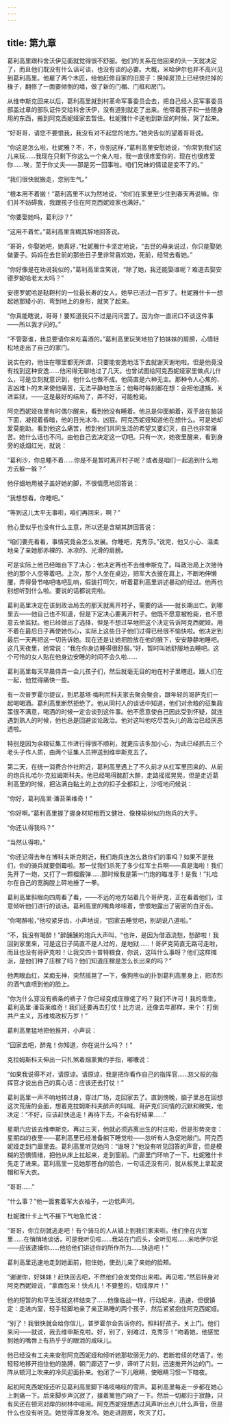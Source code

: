 ```yaml
---
---
---
```

title: 第九章
---




葛利高里跟科舍沃伊见面就觉得很不舒服。他们的关系在他回来的头一天就决定了，而且他们既没有什么话可谈，也没有谈的必要。大概，米哈伊尔也并不高兴见到葛利高里。他雇了两个木匠，给他赶修自家的旧房子：换掉房顶上已经快烂掉的椽子，翻修了一面要倾倒的墙，做了新的门楣、门框和房门。

从维申斯克回来以后，葛利高里就到村革命军事委员会去，把自己经人民军事委员部盖过章的部队证件交给科舍沃伊，没有道别就走了出来。他带着孩子和一些随身用的东西，搬到阿克西妮娅家去暂住。杜妮雅什卡送他到新居的时候，哭了起来。

“好哥哥，请您不要恨我，我没有对不起您的地方。”她央告似的望着哥哥说。

“你这是怎么啦，杜妮雅？不，不，你别这样，”葛利高里安慰她说，“你常到我们这儿来玩……我现在只剩下你这么一个亲人啦，我一直很疼爱你的，现在也很疼爱你……唉，至于你丈夫——那是另一回事啦。咱们兄妹的情谊是变不了的。”

“我们很快就搬走，您别生气。”

“根本用不着搬！”葛利高里不以为然地说，“你们在家里至少住到春天再说嘛。你们并不妨碍我，我跟孩子住在阿克西妮娅家也满好。”

“你要娶她吗，葛利沙？”

“这用不着忙。”葛利高里含糊其辞地回答说。

“哥哥，你娶她吧，她真好，”杜妮雅什卡坚定地说，“去世的母亲说过，你只能娶她做妻子。妈妈在去世前的那些日子里非常喜欢她，死前，经常去看她。”

“你好像是在劝说我似的，”葛利高里含笑说，“除了她，我还能娶谁呢？难道去娶安德罗妮哈老太太吗？”

安德罗妮哈是鞑靼村的一位最长寿的女人。她早已活过一百岁了。杜妮雅什卡一想起她那矮小的、弯到地上的身形，就笑了起来。

“你真能瞎说，哥哥！要知道我只不过是问问罢了。因为你一直闭口不谈这件事——所以我才问的。”

“不管娶谁，我总要请你来吃喜酒的。”葛利高里玩笑地拍了拍妹妹的肩膀，心情轻松地走出了自己的家门。

说实在的，他住在哪里都无所谓，只要能安逸地活下去就谢天谢地啦。但是他竟没有找到这种安逸……他闲得无聊地过了几天。也曾试图给阿克西妮娅家里做点儿什么，可是立刻就意识到，他什么也做不成。他简直是六神无主。那种令人心焦的、吉凶难卜的未来使他痛苦，无法平静地生活；他每时每刻都在想：会把他逮捕，关进监狱，——这是最好的结局了，弄不好，可能枪毙。

阿克西妮娅夜里有时偶尔醒来，看到他没有睡着。他总是仰面躺着，双手放在脑袋下面，凝视着昏暗，他的目光冰冷、凶狠。阿克西妮娅知道他在想什么。可是她却爱莫能助。看到他这么痛苦，想到他们共同生活的希望又要幻灭，自己也非常痛苦。她什么话也不问。由他自己去决定这一切吧。只有一次，她夜里醒来，看到身旁的纸烟红光，就说：

“葛利沙，你总睡不着……你是不是暂时离开村子呢？或者是咱们一起逃到什么地方去躲一躲？”

他仔细地用被子盖好她的脚，不很情愿地回答说：

“我想想看。你睡吧。”

“等到这儿太平无事啦，咱们再回来，啊？”

他心里似乎也没有什么主意，所以还是含糊其辞回答说：

“咱们要先看看，事情究竟会怎么发展。你睡吧，克秀莎。”说完，他又小心、温柔地亲了亲她那赤裸的、冰凉的、光滑的肩膀。

可是实际上他已经暗自下了决心：他决定再也不去维申斯克了。叫政治局上次接待他的那个人空等着吧。上次，那个人坐在桌边，把军大衣披在肩上，不断地伸懒腰，弄得骨节咯吧咯吧乱响，假装打呵欠，听着葛利高里讲述暴动的经过。他再也别想听到什么啦。要说的话都说完啦。

葛利高里决定在该到政治局去的那天就离开村子，需要的话——就长期出亡。到哪里去——他自己也不知道，但是下定决心要离开村子。他既不愿意被枪毙，也不愿意去坐监狱。他已经做出了选择，但是不想过早地把这个决定告诉阿克西妮娅。用不着在最后日子再使她伤心，实际上这些日子他们过得已经很不愉快啦。他决定到最后一天再把这一切告诉她。现在还是让她把脸放在他的腋下，安安静静地睡吧。这几天夜里，她常说：“我在你身边睡得很舒服。”好，暂时叫她舒服地去睡吧。这个可怜的女人贴在他身边安睡的时间不会久啦……

葛利高里每天早晨侍弄一会儿孩子们，然后就毫无目的地在村子里瞎逛。跟人们在一起，他觉得痛快一些。

有一次普罗霍尔提议，到尼基塔·梅利尼科夫家去聚会聚会，跟年轻的哥萨克们一起喝喝酒。葛利高里断然拒绝了。他从同村人的谈话中知道，他们对余粮的征集政策很不满意，喝酒的时候一定会谈到这件事。他不愿意使自己因此受到怀疑，就连遇到熟人的时候，他也总是回避谈论政治。他对这叫他吃尽苦头儿的政治已经厌恶透啦。

特别是因为余粮征集工作进行得很不顺利，就更应该多加小心，为此已经抓去三个老头子作人质，由两个征集人员押送到维申斯克去了。

第二天，在统一消费合作社附近，葛利高里遇上了不久前才从红军里回来的、从前的炮兵扎哈尔·克拉姆斯科夫。他已经喝得酩酊大醉，走路摇摇晃晃，但是走近葛利高里的时候，把沾满白黏土的上衣的扣子全都扣上，沙哑地问候说：

“你好，葛利高里·潘苔莱维奇！”

“你好啊。”葛利高里握了握身材短粗而又健壮、像棵榆树似的炮兵的大手。

“你还认得我吗？”

“当然认得啦。”

“你还记得去年在博科夫斯克附近，我们炮兵连怎么救你们的事吗？如果不是我们，你的骑兵就要倒霉啦。那一仗我们杀死了多少红军士兵啊——真是海啦！我们先开了一炮，又打了一颗榴霰弹……那时候我是第一门炮的瞄准手！是我！”扎哈尔在自己的宽胸膛上砰地捶了一拳。

葛利高里斜眼向四周看了看，——不远的地方站着几个哥萨克，正在看着他们，注意倾听他们进行的谈话。葛利高里的嘴角哆嗦着，愤恨地露出了密密的白牙齿。

“你喝醉啦，”他咬紧牙齿，小声地说，“回家去睡觉吧，别胡说八道啦。”

“不，我没有喝醉！”醉醺醺的炮兵大声叫，“也许，是因为借酒浇愁，愁醉啦！我回到家里来，可是这日子简直不是人过的，是地狱……！哥萨克简直无路可走啦，而且也没有哥萨克啦！让我交四十普特粮食，你说，这叫什么事呀？他们这样摊派，是他们种了庄稼了吗？他们知道庄稼是怎么长出来的吗？”

他两眼血红，呆痴无神，突然摇晃了一下，像狗熊似的扑到葛利高里身上，把浓烈的酒气直喷到他的脸上。

“你为什么穿没有裤条的裤子？你已经变成庄稼佬了吗？我们不许可！我的乖乖，葛利高里·潘苔莱维奇！我们还要再去打仗！比方说，还像去年那样，来个：打倒共产主义，苏维埃政权万岁！”

葛利高里猛地把他推开，小声说：

“回家去吧，醉鬼！你知道，你在说什么吗？！”

克拉姆斯科夫伸出一只扎煞着烟熏黄的手指，嘟囔说：

“如果我说得不对，请原谅。请原谅，我是把你看作自己的指挥官……慈父般的指挥官才说出自己的真心话：应该还去打仗！”

葛利高里一声不响地转过身，穿过广场，走回家去了。直到傍晚，脑子里总在回想这次荒唐的会面，想着克拉姆斯科夫醉声的叫喊、哥萨克们同情的沉默和微笑，他决定：“不好，应该赶快逃走！再待下去，不会有好结果……”

星期六应该去维申斯克。再过三天，他就必须逃离出生的村庄啦，但是形势突变：星期四的夜里——葛利高里已经准备躺下睡觉啦——忽听有人急促地敲门。阿克西妮娅走到门廊里去。葛利高里听见她问：“谁呀？”他没有听见回答的声音，但是模糊的恐惧情绪，把他从床上拉起来，走到窗前。门廊里门环响了一下。杜妮雅什卡先走了进来。葛利高里一见她那苍白的脸色，一句话还没有问，就从板凳上拿起皮帽和军大衣。

“哥哥……”

“什么事？”他一面套着军大衣袖子，一边低声问。

杜妮雅什卡上气不接下气地急忙说：

“哥哥，你立刻就逃走吧！有个骑马的人从镇上到我们家来啦。他们坐在内室里……在悄悄地谈话，可是我听见啦……我站在门后头，全听见啦……米哈伊尔说——应该逮捕你……他给他们讲述你的所作所为……快逃吧！”

葛利高里迅速地走到她面前，抱住她，使劲儿亲了亲她的脸颊。

“谢谢你，好妹妹！赶快回去吧，不然他们会发觉你出来啦。再见啦，”然后转身对阿克西妮娅说，“拿面包来！快点儿！不要整的，切成厚片！”

他的短暂的和平生活就这样结束了……他像临战一样，行动起来，迅速，但很镇定：走进内室，轻手轻脚地亲了亲正熟睡的两个孩子，然后紧紧抱住阿克西妮娅。

“别了！我很快就会给你信儿，普罗霍尔会告诉你的。照料好孩子。关上门。他们来问——就说，我去维申斯克啦。好，别了，别难过，克秀莎！”吻着她，他感觉到她的嘴唇上有热乎乎的眼泪的咸味儿。

他已经没有工夫来安慰阿克西妮娅和倾听她那软弱无力的、若断若续的呓语了。他轻轻地移开抱住他的胳膊，朝门廊迈了一步，谛听了片刻，迅速推开外边的门。一阵从顿河上吹来的冷风迎面扑来。他闭了一下儿眼睛，使眼睛习惯一下暗夜。

起初阿克西妮娅还听见葛利高里脚下咯吱咯吱的雪声。葛利高里每走一步都在她心上刺痛一下。后来脚步声沉寂了，接着篱笆门响了一下。然后一切都归于寂静，只有风还在顿河对岸的树林中喧闹。阿克西妮娅想透过风声听出点儿什么声音，但是什么也没有听见。她觉得浑身发冷。她走进厨房，吹灭了灯。